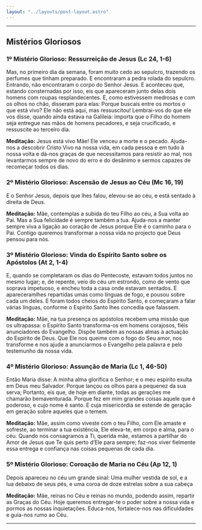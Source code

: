 ```yaml
---
layout: "../layouts/post-layout.astro"
---
```



<Start />

---

## Mistérios Gloriosos

### 1º Mistério Glorioso: Ressurreição de Jesus (Lc 24, 1-6)

Mas, no primeiro dia da semana, foram muito cedo ao sepulcro, trazendo os perfumes que tinham preparado. E encontraram a pedra rolada do sepulcro. Entrando, não encontraram o corpo do Senhor Jesus. E aconteceu que, estando consternadas por isso, eis que apareceram junto delas dois homens com roupas resplandecentes. E, como estivessem medrosas e com os olhos no chão, disseram para elas: Porque buscais entre os mortos o que está vivo? Ele não está aqui, mas ressuscitou! Lembrai-vos do que ele vos disse, quando ainda estava na Galileia: importa que o Filho do homem seja entregue nas mãos de homens pecadores, e seja crucificado, e ressuscite ao terceiro dia.

**Meditação:** Jesus está vivo Mãe! Ele venceu a morte e o pecado. Ajuda-nos a descobrir Cristo Vivo na nossa vida, em cada pessoa e em tudo à nossa volta e dá-nos graças de que necessitamos para resistir ao mal, nos levantarmos sempre de novo do erro e do desânimo e sermos capazes de recomeçar todos os dias.

<RezasMisterios />

### 2º Mistério Glorioso: Ascensão de Jesus ao Céu (Mc 16, 19)

E o Senhor Jesus, depois que lhes falou, elevou-se ao céu, e está sentado à direita de Deus.

**Meditação:** Mãe, contemplas a subida do teu Filho ao céu, a Sua volta ao Pai. Mas a Sua felicidade é sempre também a tua. Ajuda-nos a manter sempre viva a ligação ao coração de Jesus porque Ele é o caminho para o Pai. Contigo queremos transformar a nossa vida no projecto que Deus pensou para nós.

<RezasMisterios />

### 3º Mistério Glorioso: Vinda do Espírito Santo sobre os Apóstolos (At 2, 1-4)

E, quando se completaram os dias do Pentecoste, estavam todos juntos no mesmo lugar; e, de repente, veio do céu um estrondo, como de vento que soprava impetuoso, e encheu toda a casa onde estavam sentados. E apareceramlhes repartidas umas como línguas de fogo, e pousou sobre cada um deles. E foram todos cheios do Espírito Santo, e começaram a falar várias línguas, conforme o Espírito Santo lhes concedia que falassem.

**Meditação:** Mãe, na tua presença os apóstolos recebem uma missão que os ultrapassa: o Espírito Santo transforma-os em homens corajosos, fiéis anunciadores do Evangelho. Dispõe também as nossas almas à actuação do Espírito de Deus. Que Ele nos queime com o fogo do Seu amor, nos transforme e nos ajude a anunciarmos o Evangelho pela palavra e pelo testemunho da nossa vida.

<RezasMisterios />

### 4º Mistério Glorioso: Assunção de Maria (Lc 1, 46-50)

Então Maria disse:
A minha alma glorifica o Senhor; e o meu espírito exulta em Deus meu Salvador. Porque lançou os olhos para a pequenez da sua serva; Portanto, eis que, de hoje em diante, todas as gerações me chamarão bemaventurada. Porque fez em mim grandes coisas aquele que é poderoso, e cujo nome é santo. E cuja misericórdia se estende de geração em geração sobre aqueles que o temem.

**Meditação:** Mãe, assim como viveste com o teu Filho, com Ele amaste e sofreste, ao terminar a tua existência, Ele eleva-te, em corpo e alma, para o céu. Quando nos consagramos a Ti, querida mãe, estamos a partilhar do Amor de Jesus que Te quis perto d’Ele para sempre; faz-nos viver fielmente essa entrega e confiança nas coisas pequenas de cada dia.

<RezasMisterios />

### 5º Mistério Glorioso: Coroação de Maria no Céu (Ap 12, 1)

Depois apareceu no céu um grande sinal: Uma mulher vestida de sol, e a lua debaixo de seus pés, e uma coroa de doze estrelas sobre a sua cabeça

**Meditação:** Mãe, reinas no Céu e reinas no mundo, podendo assim, repartir as Graças do Céu. Hoje queremos entregar-te o poder sobre a nossa vida e pormos as nossas inquietações. Educa-nos, fortalece-nos nas dificuldades e guia-nos rumo ao Céu.

<RezasMisterios />

---

<End />
